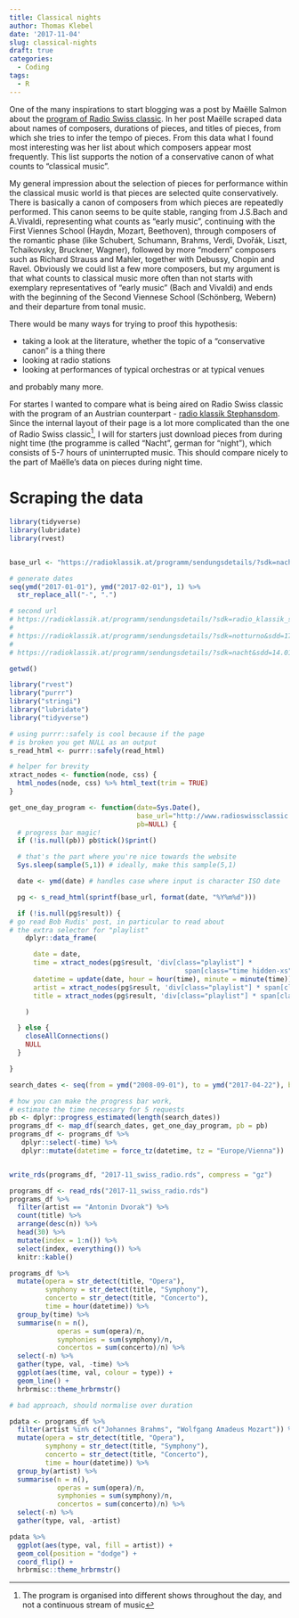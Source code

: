 ```yaml
---
title: Classical nights
author: Thomas Klebel
date: '2017-11-04'
slug: classical-nights
draft: true
categories:
  - Coding
tags:
  - R
---
```


One of the many inspirations to start blogging was a post by Maëlle Salmon about
the [program of Radio Swiss classic](http://www.masalmon.eu/2017/04/23/radioswissclassic/). In her post
Maëlle scraped data about names of composers, durations of pieces, and titles
of pieces, from which she tries to infer the tempo of pieces. From this data
what I found most interesting was her list about which composers appear most
frequently. This list supports the notion of a conservative canon of what counts
to "classical music".

My general impression about the selection of pieces for performance within the
classical music world is that pieces are selected quite conservatively. There
is basically a canon of composers from which pieces are repeatedly performed.
This canon seems to be quite stable, ranging from J.S.Bach and A.Vivaldi,
representing what counts as "early music", continuing with the First Viennes
School (Haydn, Mozart, Beethoven), through composers of the romantic phase (like 
Schubert, Schumann, Brahms, Verdi, Dvořák, Liszt, Tchaikovsky, Bruckner, Wagner),
followed by more "modern" composers such as Richard Strauss and Mahler, together
with Debussy, Chopin and Ravel. Obviously we could list a few more composers,
but my argument is that what counts to classical music more often than not starts
with exemplary representatives of "early music" (Bach and Vivaldi) and ends
with the beginning of the Second Viennese School (Schönberg, Webern) and their
departure from tonal music.

There would be many ways for trying to proof this hypothesis:

- taking a look at the literature, whether the topic of a "conservative canon" is
a thing there
- looking at radio stations
- looking at performances of typical orchestras or at typical venues

and probably many more.

For startes I wanted to compare what is being aired on Radio Swiss classic
with the program of an Austrian counterpart - [radio klassik Stephansdom](https://radioklassik.at). Since the internal layout of their
page is a lot more complicated than the one of Radio Swiss classic^[
The program is organised into different shows throughout the day, and not a
continuous stream of music], I will for starters just download pieces from during
night time (the programme is called "Nacht", german for "night"), which consists
of 5-7 hours of uninterrupted music. This should compare nicely to the part
of Maëlle's data on pieces during night time.

# Scraping the data

```r
library(tidyverse)
library(lubridate)
library(rvest)


base_url <- "https://radioklassik.at/programm/sendungsdetails/?sdk=nacht&sdd="

# generate dates
seq(ymd("2017-01-01"), ymd("2017-02-01"), 1) %>% 
  str_replace_all("-", ".")

# second url
# https://radioklassik.at/programm/sendungsdetails/?sdk=radio_klassik_stephansdom_nacht&sdd=14.10.2016
# 
# https://radioklassik.at/programm/sendungsdetails/?sdk=notturno&sdd=17.08.2013
# 
# https://radioklassik.at/programm/sendungsdetails/?sdk=nacht&sdd=14.01.2017

getwd()

```

```r
library("rvest")
library("purrr")
library("stringi")
library("lubridate")
library("tidyverse")

# using purrr::safely is cool because if the page 
# is broken you get NULL as an output
s_read_html <- purrr::safely(read_html)

# helper for brevity
xtract_nodes <- function(node, css) {
  html_nodes(node, css) %>% html_text(trim = TRUE)
}

get_one_day_program <- function(date=Sys.Date(),
                                base_url="http://www.radioswissclassic.ch/en/music-programme/search/%s",
                                pb=NULL) {
  # progress bar magic!
  if (!is.null(pb)) pb$tick()$print()

  # that's the part where you're nice towards the website
  Sys.sleep(sample(5,1)) # ideally, make this sample(5,1)

  date <- ymd(date) # handles case where input is character ISO date

  pg <- s_read_html(sprintf(base_url, format(date, "%Y%m%d")))

  if (!is.null(pg$result)) {
# go read Bob Rudis' post, in particular to read about
# the extra selector for "playlist"
    dplyr::data_frame(

      date = date,
      time = xtract_nodes(pg$result, 'div[class="playlist"] *
                                            span[class="time hidden-xs"]') %>% hm(),
      datetime = update(date, hour = hour(time), minute = minute(time)),
      artist = xtract_nodes(pg$result, 'div[class="playlist"] * span[class="titletag"]'),
      title = xtract_nodes(pg$result, 'div[class="playlist"] * span[class="artist"]')

    )

  } else {
    closeAllConnections()
    NULL
  }

}

search_dates <- seq(from = ymd("2008-09-01"), to = ymd("2017-04-22"), by = "1 day")

# how you can make the progress bar work,
# estimate the time necessary for 5 requests
pb <- dplyr::progress_estimated(length(search_dates))
programs_df <- map_df(search_dates, get_one_day_program, pb = pb)
programs_df <- programs_df %>%
   dplyr::select(-time) %>%
   dplyr::mutate(datetime = force_tz(datetime, tz = "Europe/Vienna"))


write_rds(programs_df, "2017-11_swiss_radio.rds", compress = "gz")
```



```r
programs_df <- read_rds("2017-11_swiss_radio.rds")
programs_df %>% 
  filter(artist == "Antonin Dvorak") %>% 
  count(title) %>% 
  arrange(desc(n)) %>% 
  head(30) %>% 
  mutate(index = 1:n()) %>% 
  select(index, everything()) %>% 
  knitr::kable()
```


```r
programs_df %>% 
  mutate(opera = str_detect(title, "Opera"),
         symphony = str_detect(title, "Symphony"),
         concerto = str_detect(title, "Concerto"),
         time = hour(datetime)) %>% 
  group_by(time) %>% 
  summarise(n = n(),
            operas = sum(opera)/n,
            symphonies = sum(symphony)/n,
            concertos = sum(concerto)/n) %>% 
  select(-n) %>% 
  gather(type, val, -time) %>% 
  ggplot(aes(time, val, colour = type)) +
  geom_line() +
  hrbrmisc::theme_hrbrmstr()

# bad approach, should normalise over duration
```


```r
pdata <- programs_df %>% 
  filter(artist %in% c("Johannes Brahms", "Wolfgang Amadeus Mozart")) %>% 
  mutate(opera = str_detect(title, "Opera"),
         symphony = str_detect(title, "Symphony"),
         concerto = str_detect(title, "Concerto"),
         time = hour(datetime)) %>% 
  group_by(artist) %>% 
  summarise(n = n(),
            operas = sum(opera)/n,
            symphonies = sum(symphony)/n,
            concertos = sum(concerto)/n) %>% 
  select(-n) %>% 
  gather(type, val, -artist)

pdata %>% 
  ggplot(aes(type, val, fill = artist)) +
  geom_col(position = "dodge") +
  coord_flip() +
  hrbrmisc::theme_hrbrmstr()
```


